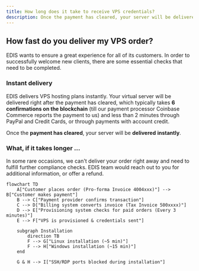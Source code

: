 ```yaml
---
title: How long does it take to receive VPS credentials?
description: Once the payment has cleared, your server will be delivered instantly.
---
```


## How fast do you deliver my VPS order?

EDIS wants to ensure a great experience for all of its customers.&#x20;
In order to successfully welcome new clients, there are some essential checks that need to be completed.

### &#xA;Instant delivery

EDIS delivers VPS hosting plans instantly. Your virtual server will be delivered right after the payment has cleared, which typically takes **6 confirmations on the blockchain** (till our payment processor Coinbase Commerce reports the payment to us) and less than 2 minutes through PayPal and Credit Cards, or through payments with account credit.

Once the **payment has cleared**, your server will be **delivered** **instantly**.

### What, if it takes longer ...

In some rare occasions, we can't deliver your order right away and need to fulfill further compliance checks. EDIS team would reach out to you for additional information, or offer a refund.

```mermaid
flowchart TD
    A["Customer places order (Pro-forma Invoice 4004xxx)"] --> B["Customer makes payment"]
    B --> C["Payment provider confirms transaction"]
    C --> D["Billing system converts invoice (Tax Invoice 500xxxx)"]
    D --> E["Provisioning system checks for paid orders (Every 3 minutes)"]
    E --> F["VPS is provisioned & credentials sent"]
    
    subgraph Installation
        direction TB
        F --> G["Linux installation (~5 min)"]
        F --> H["Windows installation (~15 min)"]
    end

    G & H --> I["SSH/RDP ports blocked during installation"]
```
